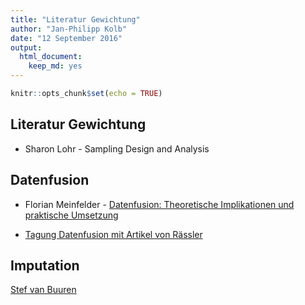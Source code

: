 ```yaml
---
title: "Literatur Gewichtung"
author: "Jan-Philipp Kolb"
date: "12 September 2016"
output: 
  html_document: 
    keep_md: yes
---
```


```r
knitr::opts_chunk$set(echo = TRUE)
```

## Literatur Gewichtung

- Sharon Lohr - Sampling Design and Analysis

## Datenfusion

- Florian Meinfelder - [Datenfusion: Theoretische Implikationen und praktische Umsetzung](https://www.destatis.de/DE/UeberUns/Veranstaltungen/VeranstaltungenArchiv/Haushaltsstatistiken/DRFlorianMeinfelder.pdf?__blob=publicationFile)

- [Tagung Datenfusion mit Artikel von Rässler](http://www.ssoar.info/ssoar/handle/document/26114)

## Imputation

[Stef van Buuren](http://www.stefvanbuuren.nl/mi/)